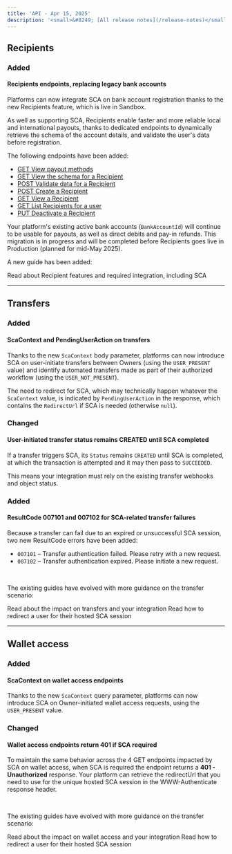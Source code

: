 ```yaml
---
title: 'API - Apr 15, 2025'  
description: '<small>&#8249; [All release notes](/release-notes)</small>'  
---
```



## Recipients

### <span class="pill pill-green">Added</span>
#### Recipients endpoints, replacing legacy bank accounts

Platforms can now integrate SCA on bank account registration thanks to the new Recipients feature, which is live in Sandbox.

As well as supporting SCA, Recipients enable faster and more reliable local and international payouts, thanks to dedicated endpoints to dynamically retrieve the schema of the account details, and validate the user's data before registration. 

The following endpoints have been added: 

- [GET View payout methods](/api-reference/recipients/view-payout-methods)
- [GET View the schema for a Recipient](/api-reference/recipients/view-recipient-schema)
- [POST Validate data for a Recipient](/api-reference/recipients/validate-recipient-data)
- [POST Create a Recipient](/api-reference/recipients/create-recipient)
- [GET View a Recipient](/api-reference/recipients/view-recipient)
- [GET List Recipients for a user](/api-reference/recipients/list-recipients-user)
- [PUT Deactivate a Recipient](/api-reference/recipients/deactivate-recipient)

Your platform's existing active bank accounts (`BankAccountId`) will continue to be usable for payouts, as well as direct debits and pay-in refunds. This migration is in progress and will be completed before Recipients goes live in Production (planned for mid-May 2025). 

A new guide has been added:

<CardGroup cols={2}>
<Card title="Recipients guide" href="/guides/sca/recipients">
Read about Recipient features and required integration, including SCA
</Card>
</CardGroup>

---

## Transfers

### <span class="pill pill-green">Added</span>
#### ScaContext and PendingUserAction on transfers

Thanks to the new `ScaContext` body parameter, platforms can now introduce SCA on user-initiate transfers between Owners (using the `USER_PRESENT` value) and identify automated transfers made as part of their authorized workflow (using the `USER_NOT_PRESENT`).

The need to redirect for SCA, which may technically happen whatever the `ScaContext` value, is indicated by `PendingUserAction` in the response, which contains the `RedirectUrl` if SCA is needed (otherwise `null`).

### <div class="pill pill-orange">Changed</div>
#### User-initiated transfer status remains CREATED until SCA completed

If a transfer triggers SCA, its `Status` remains `CREATED` until SCA is completed, at which the transaction is attempted and it may then pass to `SUCCEEDED`. 

This means your integration must rely on the existing transfer webhooks and object status.

### <div class="pill pill-green">Added</div>
#### ResultCode 007101 and 007102 for SCA-related transfer failures

Because a transfer can fail due to an expired or unsuccessful SCA session, two new ResultCode errors have been added:
- `007101` – Transfer authentication failed. Please retry with a new request.
- `007102` – Transfer authentication expired. Please initiate a new request.

<br/>

The existing guides have evolved with more guidance on the transfer scenario:

<CardGroup cols={2}>
<Card title="SCA on transfers" href="/guides/sca/transfers">
Read about the impact on transfers and your integration
</Card>
<Card title="SCA session" href="/guides/sca/transfers">
Read how to redirect a user for their hosted SCA session
</Card>
</CardGroup>

---

## Wallet access

### <div class="pill pill-green">Added</div>
#### ScaContext on wallet access endpoints

Thanks to the new `ScaContext` query parameter, platforms can now introduce SCA on Owner-initiated wallet access requests, using the `USER_PRESENT` value.

### <div class="pill pill-orange">Changed</div>
#### Wallet access endpoints return 401 if SCA required

To maintain the same behavior across the 4 GET endpoints impacted by SCA on wallet access, when SCA is required the endpoint returns a **401 - Unauthorized** response. Your platform can retrieve the redirectUrl that you need to use for the unique hosted SCA session in the WWW-Authenticate response header. 

<br/>

The existing guides have evolved with more guidance on the transfer scenario:

<CardGroup cols={2}>
<Card title="SCA on wallet access" href="/guides/sca/transfers">
Read about the impact on wallet access and your integration
</Card>
<Card title="SCA session" href="/guides/sca/transfers">
Read how to redirect a user for their hosted SCA session
</Card>
</CardGroup>
